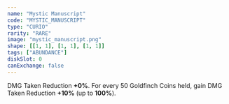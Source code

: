 ```yaml
---
name: "Mystic Manuscript"
code: "MYSTIC_MANUSCRIPT"
type: "CURIO"
rarity: "RARE"
image: "mystic_manuscript.png"
shape: [[1, 1], [1, 1], [1, 1]]
tags: ["ABUNDANCE"]
diskSlot: 0
canExchange: false
---
```


DMG Taken Reduction **+0%**. For every 50 Goldfinch Coins held, gain DMG Taken Reduction **+10%** (up to **100%**).
